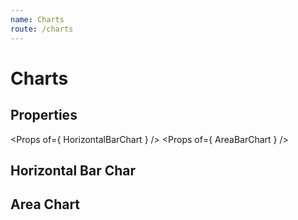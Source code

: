 ```yaml
---
name: Charts
route: /charts
---
```



# Charts

## Properties
<Props of={ HorizontalBarChart } />
<Props of={ AreaBarChart } />

## Horizontal Bar Char
<Playground>
    <HorizontalBarChart 
        percent
        animation
        width={ 600 }
        yToolTip='Equipamento: '
        xToolTip='Disponibilidade: '
        data={ [ [3,"NG 361"],[5,"NG 362"],[55,"NG 364"] ] } 
    />
</Playground>

## Area Chart 
<Playground>
    <AreaBarChart 
        areaColor='#29B6F6'
        lineColor='#1e88e5'
        areaOpacity={ 0.5 }
        width={ 600 }
        xTickAngle={ 0 }
        data={ 
            [ 
                ['09-11-2019', 9.1111111111],
                ['09-12-2019', 11],
                ['09-13-2019', 12],
                ['09-14-2019', 12],
                ['09-15-2019', 13],
                ['09-16-2019', 16],
                ['09-17-2019', 16],
                ['09-18-2019', 17],
                ['09-19-2019', 17],
                ['09-20-2019', 18]
            ] 
        } 
    />
</Playground>

